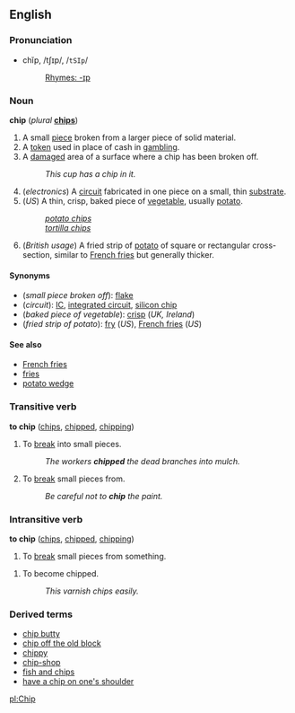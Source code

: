 ==English==
===Pronunciation===
*chĭp, /tʃɪp/, /<tt>tSIp</tt>/
*:[[Rhymes:English:-ɪp|Rhymes: -ɪp]]

===Noun===
'''chip''' (''plural'' '''[[chips]]''')

#A small [[piece]] broken from a larger piece of solid material.
#A [[token]] used in place of cash in [[gambling]].
#A [[damage]]d area of a surface where a chip has been broken off.
#:''This cup has a chip in it.''
#(''electronics'') A [[circuit]] fabricated in one piece on a small, thin [[substrate]].
#(''US'') A thin, crisp, baked piece of [[vegetable]], usually [[potato]].
#:''[[potato chip]]s''
#:''[[tortilla chip]]s''
#(''British usage'') A fried strip of [[potato]] of square or rectangular cross-section, similar to [[French fries]] but generally thicker.
<!--# (''slang'') [[feces]].  (''[[Cow chip]]s'')-->

====Synonyms====
*(''small piece broken off''): [[flake]]
*(''circuit''): [[IC]], [[integrated circuit]], [[silicon chip]]
*(''baked piece of vegetable''): [[crisp]] (''UK, Ireland'')
*(''fried strip of potato''): [[fries|fry]] (''US''), [[French fry|French fries]] (''US'')

====See also====
*[[French fries]]
*[[fries]]
*[[potato wedge]]

===Transitive verb===
'''to chip''' ([[chips]], [[chipped]], [[chipping]])

#To [[break]] into small pieces.
#: ''The workers '''chipped''' the dead branches into mulch.''
#To [[break]] small pieces from.
#: ''Be careful not to '''chip''' the paint.''

===Intransitive verb===
'''to chip''' ([[chips]], [[chipped]], [[chipping]])

#To [[break]] small pieces from something.
<!--ensure any example here is of the INTRANSITIVE verb sense-->
#To become chipped.
#:''This varnish chips easily.''

===Derived terms===
*[[chip butty]]
*[[chip off the old block]]
*[[chippy]]
*[[chip-shop]]
*[[fish and chips]]
*[[have a chip on one's shoulder]]

[[pl:Chip]]